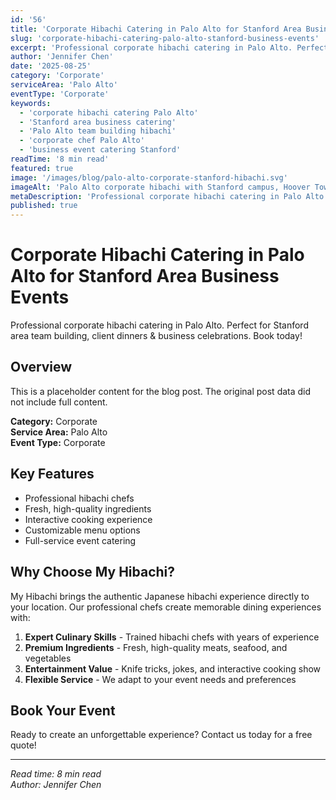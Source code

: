 ```yaml
---
id: '56'
title: 'Corporate Hibachi Catering in Palo Alto for Stanford Area Business Events'
slug: 'corporate-hibachi-catering-palo-alto-stanford-business-events'
excerpt: 'Professional corporate hibachi catering in Palo Alto. Perfect for Stanford area team building, client dinners & business celebrations. Book today!'
author: 'Jennifer Chen'
date: '2025-08-25'
category: 'Corporate'
serviceArea: 'Palo Alto'
eventType: 'Corporate'
keywords:
  - 'corporate hibachi catering Palo Alto'
  - 'Stanford area business catering'
  - 'Palo Alto team building hibachi'
  - 'corporate chef Palo Alto'
  - 'business event catering Stanford'
readTime: '8 min read'
featured: true
image: '/images/blog/palo-alto-corporate-stanford-hibachi.svg'
imageAlt: 'Palo Alto corporate hibachi with Stanford campus, Hoover Tower, business professionals, executive dining, and Stanford area business atmosphere'
metaDescription: 'Professional corporate hibachi catering in Palo Alto. Perfect for Stanford area team building, client dinners & business celebrations. Book today!'
published: true
---
```


# Corporate Hibachi Catering in Palo Alto for Stanford Area Business Events

Professional corporate hibachi catering in Palo Alto. Perfect for Stanford area team building, client dinners & business celebrations. Book today!

## Overview

This is a placeholder content for the blog post. The original post data did not include full content.

**Category:** Corporate  
**Service Area:** Palo Alto  
**Event Type:** Corporate

## Key Features

- Professional hibachi chefs
- Fresh, high-quality ingredients
- Interactive cooking experience
- Customizable menu options
- Full-service event catering

## Why Choose My Hibachi?

My Hibachi brings the authentic Japanese hibachi experience directly to your location. Our professional chefs create memorable dining experiences with:

1. **Expert Culinary Skills** - Trained hibachi chefs with years of experience
2. **Premium Ingredients** - Fresh, high-quality meats, seafood, and vegetables
3. **Entertainment Value** - Knife tricks, jokes, and interactive cooking show
4. **Flexible Service** - We adapt to your event needs and preferences

## Book Your Event

Ready to create an unforgettable experience? Contact us today for a free quote!

---

*Read time: 8 min read*  
*Author: Jennifer Chen*

